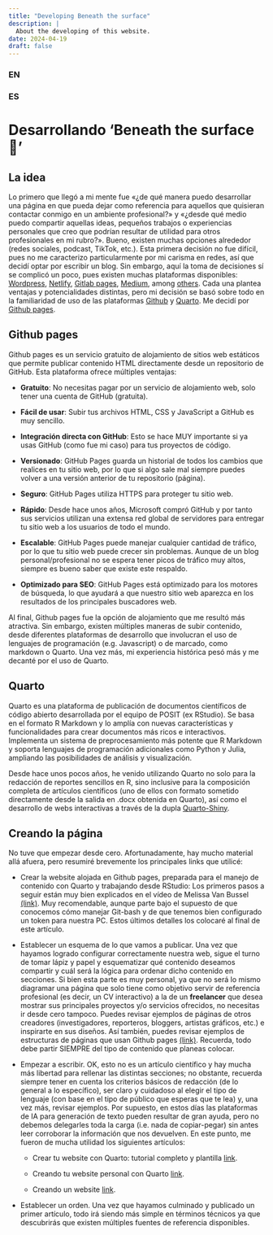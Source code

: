 ```yaml
---
title: "Developing Beneath the surface"
description: |
  About the developing of this website.
date: 2024-04-19
draft: false
---
```


### EN

### ES

# Desarrollando 'Beneath the surface 🌊'

## La idea

Lo primero que llegó a mi mente fue «¿de qué manera puedo desarrollar una página en que pueda dejar como referencia para aquellos que quisieran contactar conmigo en un ambiente profesional?» y «¿desde qué medio puedo compartir aquellas ideas, pequeños trabajos o experiencias personales que creo que podrían resultar de utilidad para otros profesionales en mi rubro?». Bueno, existen muchas opciones alrededor (redes sociales, podcast, TikTok, etc.). Esta primera decisión no fue difícil, pues no me caracterizo particularmente por mi carisma en redes, así que decidí optar por escribir un blog. Sin embargo, aquí la toma de decisiones sí se complicó un poco, pues existen muchas plataformas disponibles: [Wordpress](https://wordpress.com/), [Netlify](https://www.netlify.com/), [Gitlab pages](https://docs.gitlab.com/ee/user/project/pages/), [Medium](https://medium.com/), among [others](https://stackshare.io/github-pages/alternatives). Cada una plantea ventajas y potencialidades distintas, pero mi decisión se basó sobre todo en la familiaridad de uso de las plataformas [Github](https://github.com/) y [Quarto](https://quarto.org/). Me decidí por [Github pages](https://pages.github.com/).

## Github pages

Github pages es un servicio gratuito de alojamiento de sitios web estáticos que permite publicar contenido HTML directamente desde un repositorio de GitHub. Esta plataforma ofrece múltiples ventajas:

* **Gratuito**: No necesitas pagar por un servicio de alojamiento web, solo tener una cuenta de GitHub (gratuita).

* **Fácil de usar**: Subir tus archivos HTML, CSS y JavaScript a GitHub es muy sencillo.

* **Integración directa con GitHub**: Esto se hace MUY importante si ya usas GitHub (como fue mi caso) para tus proyectos de código.

* **Versionado**: GitHub Pages guarda un historial de todos los cambios que realices en tu sitio web, por lo que si algo sale mal siempre puedes volver a una versión anterior de tu repositorio (página).

* **Seguro**: GitHub Pages utiliza HTTPS para proteger tu sitio web.

* **Rápido**: Desde hace unos años, Microsoft compró GitHub y por tanto sus servicios utilizan una extensa red global de servidores para entregar tu sitio web a los usuarios de todo el mundo.

* **Escalable**: GitHub Pages puede manejar cualquier cantidad de tráfico, por lo que tu sitio web puede crecer sin problemas. Aunque de un blog personal/profesional no se espera tener picos de tráfico muy altos, siempre es bueno saber que existe este respaldo. 

* **Optimizado para SEO**: GitHub Pages está optimizado para los motores de búsqueda, lo que ayudará a que nuestro sitio web aparezca en los resultados de los principales buscadores web.

Al final, Github pages fue la opción de alojamiento que me resultó más atractiva. Sin embargo, existen múltiples maneras de subir contenido, desde diferentes plataformas de desarrollo que involucran el uso de lenguajes de programación (e.g. Javascript) o de marcado, como markdown o Quarto. Una vez más, mi experiencia histórica pesó más y me decanté por el uso de Quarto.

## Quarto

Quarto es una plataforma de publicación de documentos científicos de código abierto desarrollada por el equipo de POSIT (ex RStudio). Se basa en el formato R Markdown y lo amplía con nuevas características y funcionalidades para crear documentos más ricos e interactivos. Implementa un sistema de preprocesamiento más potente que R Markdown y soporta lenguajes de programación adicionales como Python y Julia, ampliando las posibilidades de análisis y visualización.

Desde hace unos pocos años, he venido utilizando Quarto no solo para la redacción de reportes sencillos en R, sino inclusive para la composición completa de artículos científicos (uno de ellos con formato sometido directamente desde la salida en .docx obtenida en Quarto), así como el desarrollo de webs interactivas a través de la dupla [Quarto-Shiny](https://quarto.org/docs/interactive/shiny/).

## Creando la página

No tuve que empezar desde cero. Afortunadamente, hay mucho material allá afuera, pero resumiré brevemente los principales links que utilicé:

* Crear la website alojada en Github pages, preparada para el manejo de contenido con Quarto y trabajando desde RStudio: Los primeros pasos a seguir están muy bien explicados en el vídeo de Melissa Van Bussel [(link)](https://quarto.org/docs/interactive/shiny/). Muy recomendable, aunque parte bajo el supuesto de que conocemos cómo manejar Git-bash y de que tenemos bien configurado un token para nuestra PC. Estos últimos detalles los colocaré al final de este artículo.

* Establecer un esquema de lo que vamos a publicar. Una vez que hayamos logrado configurar correctamente nuestra web, sigue el turno de tomar lápiz y papel y esquematizar qué contenido deseamos compartir y cuál será la lógica para ordenar dicho contenido en secciones. Si bien esta parte es muy personal, ya que no será lo mismo diagramar una página que solo tiene como objetivo servir de referencia profesional (es decir, un CV interactivo) a la de un **freelancer** que desea mostrar sus principales proyectos y/o servicios ofrecidos, no necesitas ir desde cero tampoco. Puedes revisar ejemplos de páginas de otros creadores (investigadores, reporteros, bloggers, artistas gráficos, etc.) e inspirarte en sus diseños. Así también, puedes revisar ejemplos de estructuras de páginas que usan Github pages [(link)](https://jekyllthemes.io/free). Recuerda, todo debe partir SIEMPRE del tipo de contenido que planeas colocar. 

* Empezar a escribir. OK, esto no es un artículo científico y hay mucha más libertad para rellenar las distintas secciones; no obstante, recuerda siempre tener en cuenta los criterios básicos de redacción (de lo general a lo específico), ser claro y cuidadoso al elegir el tipo de lenguaje (con base en el tipo de público que esperas que te lea) y, una vez más, revisar ejemplos. Por supuesto, en estos días las plataformas de IA para generación de texto pueden resultar de gran ayuda, pero no debemos delegarles toda la carga (i.e. nada de copiar-pegar) sin antes leer corroborar la información que nos devuelven. En este punto, me fueron de mucha utilidad los siguientes artículos:

  * Crear tu website con Quarto: tutorial completo y plantilla [link](https://www.marvinschmitt.com/blog/website-tutorial-quarto/).
  
  * Creando tu website personal con Quarto [link](https://ucsb-meds.github.io/creating-quarto-websites/).
  
  * Creando un website [link](https://quarto.org/docs/websites/).

* Establecer un orden. Una vez que hayamos culminado y publicado un primer artículo, todo irá siendo más simple en términos técnicos ya que descubrirás que existen múltiples fuentes de referencia disponibles.

